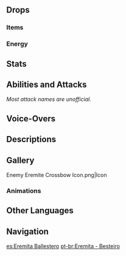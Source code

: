 {{Enemy Infobox
|image    = Enemy Eremite Crossbow.png
|dmgtype  = Physical
|dmgtype2 = Dendro
|weakpoint = yes
|family   = Other Human Factions
|group    = The Eremites
|type     = Common Enemies
}}
{{Enemy Intro}}

==Drops==
===Items===
{{Drops Table|type=The Eremites (Low-Tier)}}

===Energy===
{{Energy Drops
|hp1   = 60
|p1    = 1
|hp2   = 0
|p2    = 1
}}

==Stats==
{{Enemy Stats
|phys_res     = -20%

|hp_ratio     = 1.2
|hp_type      = 2
|atk_ratio    = 2
|atk_type     = 2
}}

==Abilities and Attacks==
''Most attack names are unofficial.''
{{Enemy Attacks
|name_1      = Crossbow Shot
|desc_1      = Fires a single bolt, dealing '''100% ATK''' as {{Color|Physical DMG}}.

|name_2      = Rapid Fire
|desc_2      = Fires up to 5 bolts in quick succession, each dealing '''65% ATK''' as {{Color|Physical DMG}}.

|name_3      = Poison Bomb
|desc_3      = Infuses his bolt with Dendro before firing it off, dealing '''70% ATK''' as {{Color|Dendro DMG}} on hit and leaving a poison mist that deals '''20% ATK''' as {{Color|AoE Dendro DMG}} every 0.5 seconds.
}}

==Voice-Overs==
{{VO/Enemy
|enemy                   = Eremite Crossbow
|vo_01_00_title          = Spotting the Player
|vo_01_01_file           = VO {lang}{name} - Like A Lamb To The Slaughter.ogg
|vo_01_01_tx_en          = Like a lamb to the slaughter.
|vo_01_01_tx_zh          = 自投罗网！
|vo_01_01_rm_zh          = Zìtóu-luówǎng!
|vo_01_01_tx_ja          = 自ら罠に飛び込むとはな！
|vo_01_01_tx_ko          = 스스로 무덤을 파다니!
|vo_01_02_file           = VO {lang}{name} - Thats Close Enough.ogg
|vo_01_02_tx_en          = That's close enough!
|vo_01_02_tx_zh          = 你靠太近了！
|vo_01_02_rm_zh          = Nǐ kào tàijìn le!
|vo_01_02_tx_ja          = 近いな！
|vo_01_02_tx_ko          = 너무 가까워!

|vo_02_00_title          = Rapid Fire
|vo_02_01_file           = VO {lang}{name} - Where Do You Think Youre Going.ogg
|vo_02_01_tx_en          = Where do you think you're going?
|vo_02_01_tx_zh          = 想躲到哪儿去？
|vo_02_01_rm_zh          = Xiǎng duǒdào nǎr qù?
|vo_02_01_tx_ja          = さあ、どこに隠れる？
|vo_02_01_tx_ko          = 어딜 도망가!

|vo_03_00_title          = Poison Bomb
|vo_03_01_file           = VO {lang}{name} - Love The Jungle.ogg
|vo_03_01_tx_en          = Law of the jungle!
|vo_03_01_tx_zh          = 狂蔓吞噬！
|vo_03_01_rm_zh          = Kuángmàn tūnshì!
|vo_03_01_tx_ja          = 蔓延せよ！
|vo_03_01_tx_ko          = 덩쿨잠식!

|vo_04_00_title          = Defeated
|vo_04_01_file           = VO {lang}{name} - Ill Be Back.ogg
|vo_04_01_tx_en          = I'll be back...
|vo_04_01_tx_zh          = 可恶！后会有期！
|vo_04_01_rm_zh          = Kěwù! Hòuhuì-yǒuqī!
|vo_04_01_tx_ja          = くそ！次こそ！
|vo_04_01_tx_ko          = 젠장, 두고보자
}}

==Descriptions==
{{Description|A member of a loosely-organized mercenary corps from the golden desert sands. Will work for anyone as long as the pay is good.<br />The Eremite tradition is to use bows to engage their foes, but ever since the Akademiya permitted them to buy crossbows at the bazaars, only the proudest shooters would still use bows, which take many years of practice to master.|[[Archive]]}}

==Gallery==
<gallery>
Enemy Eremite Crossbow Icon.png|Icon
</gallery>

===Animations===
{{Preview
|file1    = Eremite Crossbow Playing
|caption1 = Playing
}}

==Other Languages==
{{Other Languages
|en      = Eremite Crossbow
|zhs     = 镀金旅团・机弩兵
|zhs_rm  = Dùjīn Lǚtuán - Jīnǔ-bīng
|zht     = 鍍金旅團・機弩兵
|zht_rm  = Dùjīn Lǚtuán - Jīnǔ-bīng
|zh_tl   = {{Lex|Eremite|zh}} - Crossbowman
|ja      = エルマイト旅団・クロスボウ
|ja_rm   = Erumaito Ryodan - Kurosubou
|ja_tl   = Eremite Brigade - Crossbow
|ko      = {{tt|도금|鍍金}} {{tt|여단|旅團}}・석궁병
|ko_rm   = Dogeum Yeodan - Seokgungbyeong
|ko_tl   = {{Lex|Eremite|ko}} - Crossbowman
|es      = Eremita Ballestero
|es_tl   = Eremite Crossbowman
|fr      = Arbalétrier des Érémites
|fr_tl   = Crossbowman of the Eremites
|ru      = Арбалетчик Пустынников
|ru_tl   = Crossbow-Wielder of the {{Lexicon|Eremite|ru}}s
|th      = Eremite Crossbow
|vi      = Eremite - Lính Nỏ
|vi_tl   = Eremite - Crossbow Soldier
|de      = Goldbrigade – Armbrustschütze
|de_tl   = {{Lex|Eremite|de}} - Crossbowman
|id      = Eremite Crossbow
|pt      = Eremita - Besteiro
|pt_tl   = Eremite - Crossbowman
|tr      = Münzevi Arbaletçi
|tr_tl   = 
|it      = Eremita balestriere
|it_tl   = 
}}

==Navigation==
{{Enemy Navbox|Common}}

[[es:Eremita Ballestero]]
[[pt-br:Eremita - Besteiro]]